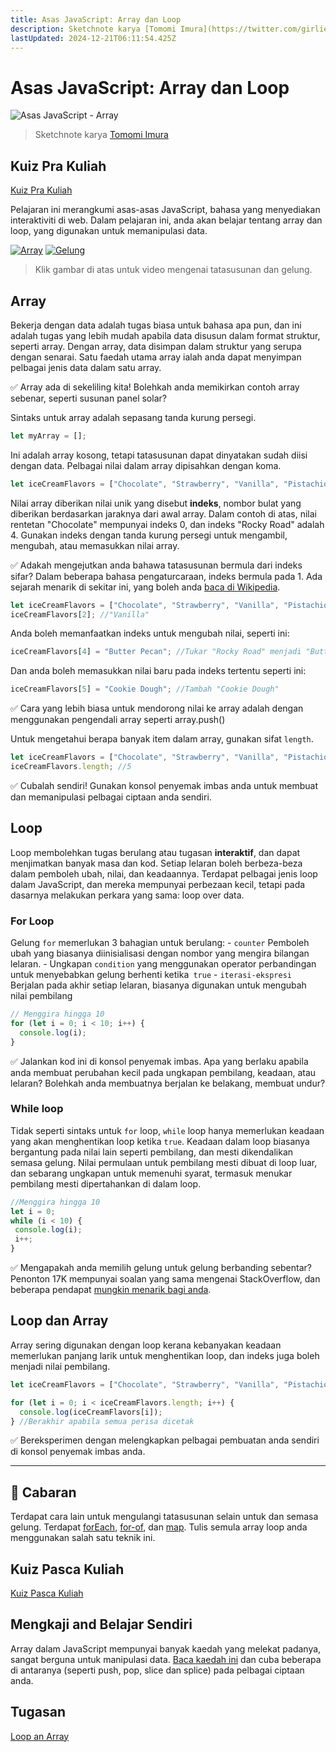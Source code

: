 ```yaml
---
title: Asas JavaScript: Array dan Loop
description: Sketchnote karya [Tomomi Imura](https://twitter.com/girlie_mac)
lastUpdated: 2024-12-21T06:11:54.425Z
---
```


# Asas JavaScript: Array dan Loop

![Asas JavaScript - Array](/sketchnotes/webdev101-js-arrays.png)
> Sketchnote karya [Tomomi Imura](https://twitter.com/girlie_mac)

## Kuiz Pra Kuliah
[Kuiz Pra Kuliah](https://ashy-river-0debb7803.1.azurestaticapps.net/quiz/13)

Pelajaran ini merangkumi asas-asas JavaScript, bahasa yang menyediakan interaktiviti di web. Dalam pelajaran ini, anda akan belajar tentang array dan loop, yang digunakan untuk memanipulasi data.

[![Array](https://img.youtube.com/vi/1U4qTyq02Xw/0.jpg)](https://youtube.com/watch?v=1U4qTyq02Xw "Array")
[![Gelung](https://img.youtube.com/vi/Eeh7pxtTZ3k/0.jpg)](https://www.youtube.com/watch?v=Eeh7pxtTZ3k "Gelung")

> Klik gambar di atas untuk video mengenai tatasusunan dan gelung.
## Array

Bekerja dengan data adalah tugas biasa untuk bahasa apa pun, dan ini adalah tugas yang lebih mudah apabila data disusun dalam format struktur, seperti array. Dengan array, data disimpan dalam struktur yang serupa dengan senarai. Satu faedah utama array ialah anda dapat menyimpan pelbagai jenis data dalam satu array.

✅ Array ada di sekeliling kita! Bolehkah anda memikirkan contoh array sebenar, seperti susunan panel solar?

Sintaks untuk array adalah sepasang tanda kurung persegi.

```javascript
let myArray = [];
```

Ini adalah array kosong, tetapi tatasusunan dapat dinyatakan sudah diisi dengan data. Pelbagai nilai dalam array dipisahkan dengan koma.

```javascript
let iceCreamFlavors = ["Chocolate", "Strawberry", "Vanilla", "Pistachio", "Rocky Road"];
```

Nilai array diberikan nilai unik yang disebut **indeks**, nombor bulat yang diberikan berdasarkan jaraknya dari awal array. Dalam contoh di atas, nilai rentetan "Chocolate" mempunyai indeks 0, dan indeks "Rocky Road" adalah 4. Gunakan indeks dengan tanda kurung persegi untuk mengambil, mengubah, atau memasukkan nilai array.

✅ Adakah mengejutkan anda bahawa tatasusunan bermula dari indeks sifar? Dalam beberapa bahasa pengaturcaraan, indeks bermula pada 1. Ada sejarah menarik di sekitar ini, yang boleh anda [baca di Wikipedia](https://en.wikipedia.org/wiki/Zero-based_numbering).

```javascript
let iceCreamFlavors = ["Chocolate", "Strawberry", "Vanilla", "Pistachio", "Rocky Road"];
iceCreamFlavors[2]; //"Vanilla"
```

Anda boleh memanfaatkan indeks untuk mengubah nilai, seperti ini:

```javascript
iceCreamFlavors[4] = "Butter Pecan"; //Tukar "Rocky Road" menjadi "Butter Pecan"
```

Dan anda boleh memasukkan nilai baru pada indeks tertentu seperti ini:

```javascript
iceCreamFlavors[5] = "Cookie Dough"; //Tambah "Cookie Dough"
```

✅ Cara yang lebih biasa untuk mendorong nilai ke array adalah dengan menggunakan pengendali array seperti array.push()

Untuk mengetahui berapa banyak item dalam array, gunakan sifat `length`.

```javascript
let iceCreamFlavors = ["Chocolate", "Strawberry", "Vanilla", "Pistachio", "Rocky Road"];
iceCreamFlavors.length; //5
```

✅ Cubalah sendiri! Gunakan konsol penyemak imbas anda untuk membuat dan memanipulasi pelbagai ciptaan anda sendiri.

## Loop

Loop membolehkan tugas berulang atau tugasan **interaktif**, dan dapat menjimatkan banyak masa dan kod. Setiap lelaran boleh berbeza-beza dalam pemboleh ubah, nilai, dan keadaannya. Terdapat pelbagai jenis loop dalam JavaScript, dan mereka mempunyai perbezaan kecil, tetapi pada dasarnya melakukan perkara yang sama: loop over data.

### For Loop

Gelung `for` memerlukan 3 bahagian untuk berulang:
    - `counter` Pemboleh ubah yang biasanya diinisialisasi dengan nombor yang mengira bilangan lelaran.
    - Ungkapan `condition` yang menggunakan operator perbandingan untuk menyebabkan gelung berhenti ketika` true`
    - `iterasi-ekspresi` Berjalan pada akhir setiap lelaran, biasanya digunakan untuk mengubah nilai pembilang

```javascript
// Menggira hingga 10
for (let i = 0; i < 10; i++) {
  console.log(i);
}
```

✅ Jalankan kod ini di konsol penyemak imbas. Apa yang berlaku apabila anda membuat perubahan kecil pada ungkapan pembilang, keadaan, atau lelaran? Bolehkah anda membuatnya berjalan ke belakang, membuat undur?

### While loop

Tidak seperti sintaks untuk `for` loop, `while` loop hanya memerlukan keadaan yang akan menghentikan loop ketika `true`. Keadaan dalam loop biasanya bergantung pada nilai lain seperti pembilang, dan mesti dikendalikan semasa gelung. Nilai permulaan untuk pembilang mesti dibuat di loop luar, dan sebarang ungkapan untuk memenuhi syarat, termasuk menukar pembilang mesti dipertahankan di dalam loop.

```javascript
//Menggira hingga 10
let i = 0;
while (i < 10) {
 console.log(i);
 i++;
}
```

✅ Mengapakah anda memilih gelung untuk gelung berbanding sebentar? Penonton 17K mempunyai soalan yang sama mengenai StackOverflow, dan beberapa pendapat [mungkin menarik bagi anda](https://stackoverflow.com/questions/39969145/while-loops-vs-for-loops-in-javascript).

## Loop dan Array

Array sering digunakan dengan loop kerana kebanyakan keadaan memerlukan panjang larik untuk menghentikan loop, dan indeks juga boleh menjadi nilai pembilang.

```javascript
let iceCreamFlavors = ["Chocolate", "Strawberry", "Vanilla", "Pistachio", "Rocky Road"];

for (let i = 0; i < iceCreamFlavors.length; i++) {
  console.log(iceCreamFlavors[i]);
} //Berakhir apabila semua perisa dicetak
```

✅ Bereksperimen dengan melengkapkan pelbagai pembuatan anda sendiri di konsol penyemak imbas anda.

---

## 🚀 Cabaran

Terdapat cara lain untuk mengulangi tatasusunan selain untuk dan semasa gelung. Terdapat [forEach](https://developer.mozilla.org/docs/Web/JavaScript/Reference/Global_Objects/Array/forEach), [for-of](https://developer.mozilla.org/docs/Web/JavaScript/Reference/Statements/for...of), dan [map](https://developer.mozilla.org/docs/Web/JavaScript/Reference/Global_Objects/Array/map). Tulis semula array loop anda menggunakan salah satu teknik ini.

## Kuiz Pasca Kuliah
[Kuiz Pasca Kuliah](https://ashy-river-0debb7803.1.azurestaticapps.net/quiz/14)

## Mengkaji and Belajar Sendiri 

Array dalam JavaScript mempunyai banyak kaedah yang melekat padanya, sangat berguna untuk manipulasi data. [Baca kaedah ini](https://developer.mozilla.org/docs/Web/JavaScript/Reference/Global_Objects/Array) dan cuba beberapa di antaranya (seperti push, pop, slice dan splice) pada pelbagai ciptaan anda.

## Tugasan

[Loop an Array](./assignment.ms.md)


